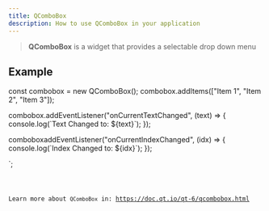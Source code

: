 ```yaml
---
title: QComboBox
description: How to use QComboBox in your application
---
```



> **QComboBox** is a widget that provides a selectable drop down menu

## Example


const combobox = new QComboBox();
combobox.addItems(["Item 1", "Item 2", "Item 3"]);

combobox.addEventListener("onCurrentTextChanged", (text) => {
    console.log(\`Text Changed to: \${text}\`);
});

comboboxaddEventListener("onCurrentIndexChanged", (idx) => {
    console.log(\`Index Changed to: \${idx}\`);
});

`;

<Code code={qComboBoxExample} title='example_combobox.ts' lang='ts' />

Learn more about `QComboBox` in: https://doc.qt.io/qt-6/qcombobox.html